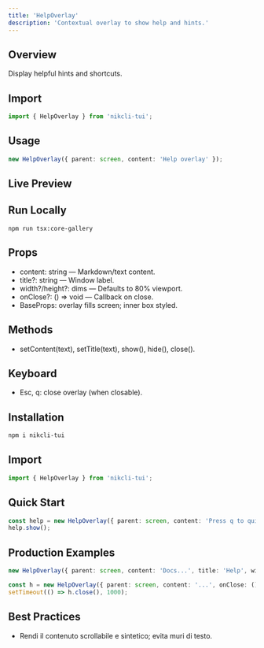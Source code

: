```yaml
---
title: 'HelpOverlay'
description: 'Contextual overlay to show help and hints.'
---
```


## Overview

Display helpful hints and shortcuts.

## Import

```ts
import { HelpOverlay } from 'nikcli-tui';
```

## Usage

```ts
new HelpOverlay({ parent: screen, content: 'Help overlay' });
```

## Live Preview

<Snippet file="previews/helpoverlay.mdx" />

## Run Locally

`npm run tsx:core-gallery`

## Props

- content: string — Markdown/text content.
- title?: string — Window label.
- width?/height?: dims — Defaults to 80% viewport.
- onClose?: () => void — Callback on close.
- BaseProps: overlay fills screen; inner box styled.

## Methods

- setContent(text), setTitle(text), show(), hide(), close().

## Keyboard

- Esc, q: close overlay (when closable).

## Installation

```bash
npm i nikcli-tui
```

## Import

```ts
import { HelpOverlay } from 'nikcli-tui';
```

## Quick Start

```ts
const help = new HelpOverlay({ parent: screen, content: 'Press q to quit', title: 'Help' });
help.show();
```

## Production Examples

<CodeGroup>

```ts Custom Size
new HelpOverlay({ parent: screen, content: 'Docs...', title: 'Help', width: '70%', height: '70%' }).show();
```

```ts Programmatic Close
const h = new HelpOverlay({ parent: screen, content: '...', onClose: () => console.log('closed') });
setTimeout(() => h.close(), 1000);
```

</CodeGroup>

## Best Practices

- Rendi il contenuto scrollabile e sintetico; evita muri di testo.
